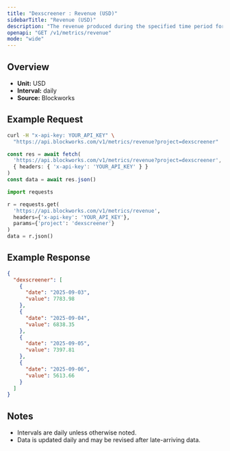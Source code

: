 ```yaml
---
title: "Dexscreener : Revenue (USD)"
sidebarTitle: "Revenue (USD)"
description: "The revenue produced during the specified time period for given project."
openapi: "GET /v1/metrics/revenue"
mode: "wide"
---
```


## Overview

- **Unit:** USD
- **Interval:** daily
- **Source:** Blockworks

## Example Request

<CodeGroup>

```bash cURL
curl -H "x-api-key: YOUR_API_KEY" \
  "https://api.blockworks.com/v1/metrics/revenue?project=dexscreener"
```

```typescript TypeScript
const res = await fetch(
  'https://api.blockworks.com/v1/metrics/revenue?project=dexscreener',
  { headers: { 'x-api-key': 'YOUR_API_KEY' } }
)
const data = await res.json()
```

```python Python
import requests

r = requests.get(
  'https://api.blockworks.com/v1/metrics/revenue',
  headers={'x-api-key': 'YOUR_API_KEY'},
  params={'project': 'dexscreener'}
)
data = r.json()
```

</CodeGroup>

## Example Response

```json
{
  "dexscreener": [
    {
      "date": "2025-09-03",
      "value": 7783.98
    },
    {
      "date": "2025-09-04",
      "value": 6838.35
    },
    {
      "date": "2025-09-05",
      "value": 7397.81
    },
    {
      "date": "2025-09-06",
      "value": 5613.66
    }
  ]
}
```

## Notes
- Intervals are daily unless otherwise noted.
- Data is updated daily and may be revised after late-arriving data.
